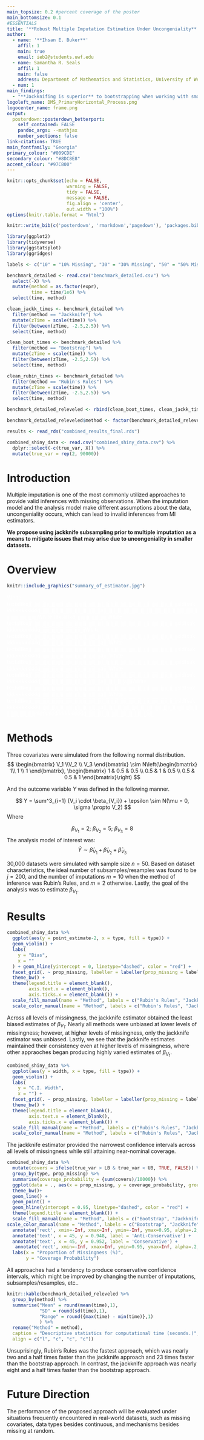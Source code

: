 ```yaml
---
main_topsize: 0.2 #percent coverage of the poster
main_bottomsize: 0.1
#ESSENTIALS
title: '**Robust Multiple Imputation Estimation Under Uncongeniality**'
author:
  - name: '**Ihsan E. Buker**'
    affil: 1
    main: true
    email: ieb2@students.uwf.edu
  - name: Samantha R. Seals
    affil: 1
    main: false
    address: Department of Mathematics and Statistics, University of West Florida
  - num: 1
main_findings:
  - "**Jackknifing is superior** to bootstrapping when working with small multiply imputed datasets under uncongeniality. "
logoleft_name: DMS_PrimaryHorizontal_Process.png
logocenter_name: frame.png
output: 
  posterdown::posterdown_betterport:
    self_contained: FALSE
    pandoc_args: --mathjax
    number_sections: false
link-citations: TRUE
main_fontfamily: "Georgia"
primary_colour: "#009CDE"
secondary_colour: "#8DC8E8"
accent_colour: "#97C800"
---
```

<style>
#main-img-left {
 width: 25%;
}
#main-img-right {
 width: 30%;
}
</style>

```r
knitr::opts_chunk$set(echo = FALSE,
                      warning = FALSE,
                      tidy = FALSE,
                      message = FALSE,
                      fig.align = 'center',
                      out.width = "100%")
options(knitr.table.format = "html") 

knitr::write_bib(c('posterdown', 'rmarkdown','pagedown'), 'packages.bib')

library(ggplot2)
library(tidyverse)
library(ggstatsplot)
library(ggridges)

labels <- c("10" = "10% Missing", "30" = "30% Missing", "50" = "50% Missing")

benchmark_detailed <- read.csv("benchmark_detailed.csv") %>%
  select(-X) %>%
  mutate(method = as.factor(expr), 
         time = time/1e6) %>%
  select(time, method) 

clean_jackk_times <- benchmark_detailed %>%
  filter(method == "Jackknife") %>%
  mutate(zTime = scale(time)) %>%
  filter(between(zTime, -2.5,2.5)) %>%
  select(time, method)

clean_boot_times <- benchmark_detailed %>%
  filter(method == "Bootstrap") %>%
  mutate(zTime = scale(time)) %>%
  filter(between(zTime, -2.5,2.5)) %>%
  select(time, method)

clean_rubin_times <- benchmark_detailed %>%
  filter(method == "Rubin's Rules") %>%
  mutate(zTime = scale(time)) %>%
  filter(between(zTime, -2.5,2.5)) %>%
  select(time, method)

benchmark_detailed_releveled <- rbind(clean_boot_times, clean_jackk_times, clean_rubin_times)

benchmark_detailed_releveled$method <- factor(benchmark_detailed_releveled$method, levels = c("Rubin's Rules", "Jackknife", "Bootstrap"))

results <- read_rds("combined_results_final.rds")

combined_shiny_data <- read.csv("combined_shiny_data.csv") %>%
  dplyr::select(-c(true_var, X)) %>%
  mutate(true_var = rep(2, 90000))
```

# Introduction

Multiple imputation is one of the most commonly utilized approaches to provide valid inferences with missing observations. When the imputation model and the analysis model make different assumptions about the data, uncongeniality occurs, which can lead to invalid inferences from MI estimators. 

**We propose using jackknife subsampling prior to multiple imputation as a means to mitigate issues that may arise due to uncongeniality in smaller datasets.**

# Overview 

```r
knitr::include_graphics("summary_of_estimator.jpg")
```

<p style="color:white;">White textalfkdjjjjjjjjjjjjjjjjjjjjjjjjjjjjjjjjjjjjjjjjjjjjjjjjjjjjjjjjjjjjjjjjjjjjjjjjjjjjjjjjjjjjjjjjjjjjjjjjjjjjjjjjjjjjjjjjjjjjsldfsakkkkkkkkkkkkjjjjjjjjjjjjjjjjjjjjjjjjjjjjjjjjjjjjjjjjjjjjjjjjajjjjjjjjjjjjjjjjjjjjjjjjjjjjjjjjjjjjjjjjjjjjjjjjjjjjjjjjjjjjjjjjjjjjjjjjjjjjjjjjjjjjjjjjjjjjjjjjjWhite textalfkdjjjjjjjjjjjjjjjjjjjjjjjjjWhite textalfkdjjjjjjjjjjjjjjjjjjjjjjjjjjjjjjjjjjjjjjjjjjjjjjjjjjjjjjjjjjjjjjjjjjjjjjjjjjjjjjjjjjjjjjjjjjjjjjjjjjjjjjjjjjjjjjjjjjjjsldfsakkkkkkkkkkkkjjjjjjjjjjjjjjjjjjjjjjjjjjjjjjjjjjjjWhite textalfkdjjjjjjjjjjjjjjjjjjjjjjjjjjjjjjjjjjjjjjjjjjjjjjjjjjjjjjjjjjjjjjjjjjjjjjjjjjjjjjjjjjjjjjjjjjjjjjjjjjjjjjjjjjjjjjjjjjjjsldfsakkkkkkkkkkkkjjjjjjjjjjjjjjjjjjjjjjjjjjjjjjjjjjjjjjjjjjjjjjjjajjjjWhite textalfkdjjjjjjjjjjjjjjjjjjjjjjjjjjjjjjjjjjjjjjjjjjjjjjjjjjjjjjjjjjjjjjjjjjjjjjjjjjjjjjjjjjjjjjjjjjjjjjjjjjjjjjjjjjjjjjjjjjjjsldfsakkkkkkkkkkkkjjjjjjjjjjjjjjjjjjjjjjjjjjjjjjjjjjjjjjjjjjjjjjjjajjjjWhite textalfkdjjjjjjjjjjjjjjjjjjjjjjjjjjjjjjjjjjjjjjjjjjjjjjjjjjjjjjjjjjjjjjjjjjjjjjjjjjjjjjjjjjjjjjjjjjjjjjjjjjjjjjjjjjjjjjjjjjjjsldfsakkkkkkkkkkkkjjjjjjjjjjjjjjjjjjjjjjjjjjjjjjjjjjjjjjjjjjjjjjjjajjjjWhite textalfkdjjjjjjjjjjjjjjjjjjjjjjjjjjjjjjjjjjjjjjjjjjjjjjjjjjjjjjjjjjjjjjjjjjjjjjjjjjjjjjjjjjjjjjjjjjjjjjjjjjjjjjjjjjjjjjjjjjjjsldfsakkkkkkkkkkkkjjjjjjjjjjjjjjjjjjjjjjjjjjjjjjjjjjjjjjjjjjjjjjjjajjjjjjjjjjjjjjjjajjjjWhite textalfkdjjjjjjjjjjjjjjjjjjjjjjjjjjjjjjjjjjjjjjjjjjjjjjjjjjjjjjjjjjjjjjjjjjjjjjjjjjjjjjjjjjjjjjjjjjjjjjjjjjjjjjjjjjjjjjjjjjjjsldfsakkkkkkkkkkkkjjjjjjjjjjjjjjjjjjjjjjjjjjjjjjjjjjjjjjjjjjjjjjjjajjjjWhite textalfkdjjjjjjjjjjjjjjjjjjjjjjjjjjjjjjjjjjjjjjjjjjjjjjjjjjjjjjjjjjjjjjjjjjjjjjjjjjjjjjjjjjjjjjjjjjjjjjjjjjjjjjjjjjjjjjjjjjjjsldfsakkkkkkkkkkkkjjjjjjjjjjjjjjjjjjjjjjjjjjjjjjjjjjjjjjjjjjjjjjjjajjjjjjjjjjjjjjjjjjjjjjjjjjjjjjjjjjjjjjjjjjjjjjjjjjjjjjjjjjjjjjjjjjjjjjjjjjjjjjjjjjjjjjjjjjjjjjjsldfsakkkkkkkkkkkkjjjjjjjjjjjjjjjjjjjjjjjjjjjjjjjjjjjjjjjjjjjjjjjjajjjj</p>

# Methods

Three covariates were simulated from the following normal distribution. 
$$
\begin{bmatrix} V_1 \\V_2 \\ V_3 \end{bmatrix} \sim N\left(\begin{bmatrix} 1\\ 1 \\ 1 \end{bmatrix}, \begin{bmatrix} 1 & 0.5 & 0.5 \\
0.5 & 1 & 0.5 \\
0.5 & 0.5 & 1
\end{bmatrix}\right)
$$ 

And the outcome variable $Y$ was defined in the following manner. 

$$
Y = \sum^3_{i=1} {V_i \cdot \beta_{V_i}} + \epsilon \sim N(\mu = 0, \sigma \propto V_2)
$$ 
Where

$$
\beta_{V_1} = 2 ; \  \beta_{V_2} = 5 ; \ \beta_{V_3} = 8
$$ 
The analysis model of interest was: 
$$
\widehat{Y} \sim \widehat{\beta}_{V_1} + \widehat{\beta}_{V_2} + \widehat{\beta}_{V_3} 
$$ 


30,000 datasets were simulated with sample size $n = 50$. Based on dataset characteristics, the ideal number of subsamples/resamples was found to be $j = 200$, and the number of imputations $m=10$ when the method of inference was Rubin's Rules, and $m=2$ otherwise. Lastly, the goal of the analysis was to estimate $\beta_{V_1}$. 

# Results

```r
combined_shiny_data %>%
  ggplot(aes(y = point_estimate-2, x = type, fill = type)) + 
  geom_violin() + 
  labs(
    y = "Bias", 
    x = ""
  ) + geom_hline(yintercept = 0, linetype="dashed", color = "red") + 
  facet_grid(. ~ prop_missing, labeller = labeller(prop_missing = labels)) +
  theme_bw() + 
  theme(legend.title = element_blank(), 
        axis.text.x = element_blank(), 
        axis.ticks.x = element_blank()) + 
  scale_fill_manual(name = "Method", labels = c("Rubin's Rules", "Jackknife", "Bootstrap"), values = c("#F8766D", "#00BA38", "#619CFF")) +                                                                 
  scale_color_manual(name = "Method", labels = c("Rubin's Rules", "Jackknife", "Bootstrap"), values = c("#F8766D", "#00BA38", "#619CFF"))
```

Across all levels of missingness, the jackknife estimator obtained the least biased estimates of $\beta_{V_1}$. Nearly all methods were unbiased at lower levels of missingness; however, at higher levels of missingness, only the jackknife estimator was unbiased. Lastly, we see that the jackknife estimates maintained their consistency even at higher levels of missingness, where other appraoches began producing highly varied estimates of $\beta_{V_1}$.
 
```r
combined_shiny_data %>%
  ggplot(aes(y = width, x = type, fill = type)) + 
  geom_violin() + 
  labs(
    y = "C.I. Width", 
    x = "") + 
  facet_grid(. ~ prop_missing, labeller = labeller(prop_missing = labels)) +
  theme_bw() + 
  theme(legend.title = element_blank(), 
        axis.text.x = element_blank(), 
        axis.ticks.x = element_blank()) + 
  scale_fill_manual(name = "Method", labels = c("Rubin's Rules", "Jackknife", "Bootstrap"), values = c("#F8766D", "#00BA38", "#619CFF")) +                                                                 
  scale_color_manual(name = "Method", labels = c("Rubin's Rules", "Jackknife", "Bootstrap"), values = c("#F8766D", "#00BA38", "#619CFF"))
```

The jackknife estimator provided the narrowest confidence intervals across all levels of missingness while still attaining near-nominal coverage.

```r
combined_shiny_data %>%
  mutate(covers = ifelse(true_var > LB & true_var < UB, TRUE, FALSE)) %>% 
  group_by(type, prop_missing) %>%
  summarise(coverage_probability = {sum(covers)/10000}) %>%
  ggplot(data = ., aes(x = prop_missing, y = coverage_probability, group = type, color = type)) + 
  theme_bw()+
  geom_line() + 
  geom_point() + 
  geom_hline(yintercept = 0.95, linetype="dashed", color = "red") + 
  theme(legend.title = element_blank()) + 
  scale_fill_manual(name = "Method", labels = c("Bootstrap", "Jackknife", "Rubin's Rules"), values = c("#619CFF", "#00BA38", "#F8766D")) +                                                                 
scale_color_manual(name = "Method", labels = c("Bootstrap", "Jackknife", "Rubin's Rules"), values = c("#619CFF","#00BA38", "#F8766D")) + 
  annotate('rect', xmin=-Inf, xmax=Inf, ymin=-Inf, ymax=0.95, alpha=.2, fill='green') + 
  annotate('text', x = 45, y = 0.948, label = 'Anti-Conservative') + 
  annotate('text', x = 45, y = 0.952, label = 'Conservative') + 
   annotate('rect', xmin=-Inf, xmax=Inf, ymin=0.95, ymax=Inf, alpha=.2, fill='blue') + 
  labs(x = "Proportion of Missingness (%)", 
       y = "Coverage Probability")
```

All approaches had a tendency to produce conservative confidence intervals, which might be improved by changing the number of imputations, subsamples/resamples, etc.. 

```r
knitr::kable(benchmark_detailed_releveled %>%
  group_by(method) %>%
  summarise("Mean" = round(mean(time),1), 
            "SD" = round(sd(time),1), 
            "Range" = round({max(time) - min(time)},1)
            ) %>%
  rename("Method" = method), 
  caption = "Descriptive statistics for computational time (seconds.)", 
  align = c("l", "c", "c", "c"))
```

Unsuprisingly, Rubin's Rules was the fastest approach, which was nearly two and a half times faster than the jackknife approach and 23 times faster than the bootstrap approach. In contrast, the jackknife approach was nearly eight and a half times faster than the bootstrap approach. 

# Future Direction

The performance of the proposed approach will be evaluated under situations frequently encountered in real-world datasets, such as missing covariates, data types besides continuous, and mechanisms besides missing at random. 
